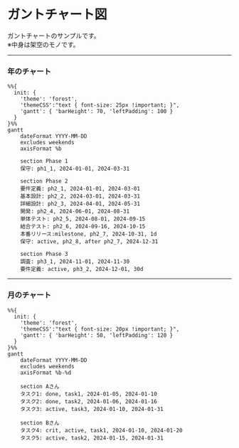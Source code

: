 # ガントチャート図

ガントチャートのサンプルです。  
※中身は架空のモノです。

---

### 年のチャート

```mermaid
%%{
  init: {
    'theme': 'forest',
    'themeCSS':"text { font-size: 25px !important; }",
    'gantt': { 'barHeight': 70, 'leftPadding': 100 }
  }
}%% 
gantt
    dateFormat YYYY-MM-DD
    excludes weekends
    axisFormat %b

    section Phase 1
    保守: ph1_1, 2024-01-01, 2024-03-31

    section Phase 2
    要件定義: ph2_1, 2024-01-01, 2024-03-01
    基本設計: ph2_2, 2024-03-01, 2024-03-31
    詳細設計: ph2_3, 2024-04-01, 2024-05-31
    開発: ph2_4, 2024-06-01, 2024-08-31
    単体テスト: ph2_5, 2024-08-01, 2024-09-15
    結合テスト: ph2_6, 2024-09-16, 2024-10-15
    本番リリース:milestone, ph2_7, 2024-10-31, 1d
    保守: active, ph2_8, after ph2_7, 2024-12-31

    section Phase 3
    調査: ph3_1, 2024-11-01, 2024-11-30
    要件定義: active, ph3_2, 2024-12-01, 30d
```

---

### 月のチャート

```mermaid
%%{
  init: {
    'theme': 'forest',
    'themeCSS':"text { font-size: 20px !important; }",
    'gantt': { 'barHeight': 50, 'leftPadding': 120 }
  }
}%% 
gantt
    dateFormat YYYY-MM-DD
    excludes weekends
    axisFormat %b-%d

    section Aさん
    タスク1: done, task1, 2024-01-05, 2024-01-10
    タスク2: done, task2, 2024-01-06, 2024-01-16
    タスク3: active, task3, 2024-01-10, 2024-01-31

    section Bさん
    タスク4: crit, active, task1, 2024-01-10, 2024-01-20
    タスク5: active, task2, 2024-01-15, 2024-01-31
```

